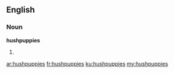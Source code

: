 ==English==
===Noun===
'''hushpuppies'''
# {{plural of|[[hushpuppy]]}}

[[ar:hushpuppies]]
[[fr:hushpuppies]]
[[ku:hushpuppies]]
[[my:hushpuppies]]